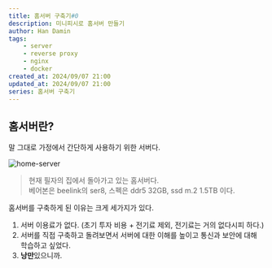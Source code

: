 ```yaml
---
title: 홈서버 구축기#0 
description: 미니피시로 홈서버 만들기 
author: Han Damin
tags:
    - server
    - reverse proxy
    - nginx
    - docker
created_at: 2024/09/07 21:00
updated_at: 2024/09/07 21:00
series: 홈서버 구축기
---
```


## 홈서버란?

말 그대로 가정에서 간단하게 사용하기 위한 서버다.

![home-server](/assets/imgs/0000.JPG)

> 현재 필자의 집에서 돌아가고 있는 홈서버다. <br />
> 베어본은 beelink의 ser8, 스펙은 ddr5 32GB, ssd m.2 1.5TB 이다.

홈서버를 구축하게 된 이유는 크게 세가지가 있다.
    
1. 서버 이용료가 없다. (초기 투자 비용 + 전기료 제외, 전기료는 거의 없다시피 하다.)
2. 서버를 직접 구축하고 돌려보면서 서버에 대한 이해를 높이고  통신과 보안에 대해 학습하고 싶었다.
3. **낭만**있으니까.
